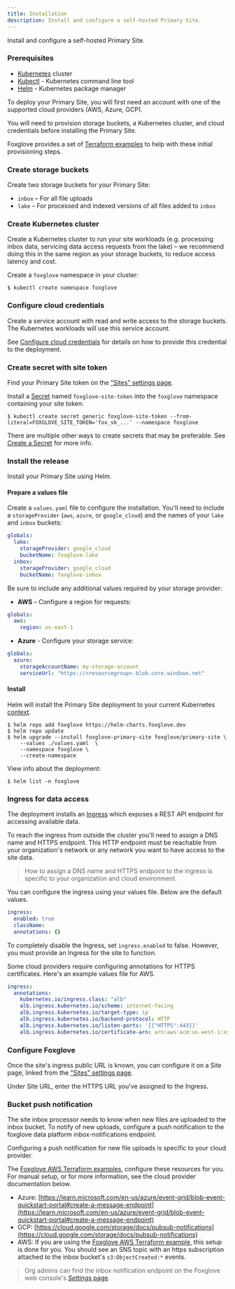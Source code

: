 ```yaml
---
title: Installation
description: Install and configure a self-hosted Primary Site.
---
```


Install and configure a self-hosted Primary Site.

### Prerequisites

- [Kubernetes](https://kubernetes.io/) cluster
- [Kubectl](https://kubernetes.io/docs/tasks/tools/) - Kubernetes command line tool
- [Helm](https://helm.sh/) - Kubernetes package manager

To deploy your Primary Site, you will first need an account with one of the supported cloud providers (AWS, Azure, GCP).

You will need to provision storage buckets, a Kubernetes cluster, and cloud credentials before installing the Primary Site.

Foxglove provides a set of [Terraform examples](https://github.com/foxglove/terraform-examples) to help with these initial provisioning steps.

### Create storage buckets

Create two storage buckets for your Primary Site:

- `inbox` – For all file uploads
- `lake` – For processed and indexed versions of all files added to `inbox`

### Create Kubernetes cluster

Create a Kubernetes cluster to run your site workloads (e.g. processing inbox data, servicing data access requests from the lake) – we recommend doing this in the same region as your storage buckets, to reduce access latency and cost.

Create a `foxglove` namespace in your cluster:

```shell
$ kubectl create namespace foxglove
```

### Configure cloud credentials

Create a service account with read and write access to the storage buckets. The Kubernetes workloads will use this service account.

See [Configure cloud credentials](configure-cloud-credentials) for details on how to provide this credential to the deployment.

### Create secret with site token

Find your Primary Site token on the ["Sites" settings page](https://console.foxglove.dev/settings/sites).

Install a [Secret](https://kubernetes.io/docs/concepts/configuration/secret/) named `foxglove-site-token` into the `foxglove` namespace containing your site token:

```shell
$ kubectl create secret generic foxglove-site-token --from-literal=FOXGLOVE_SITE_TOKEN='fox_sk_...' --namespace foxglove
```

There are multiple other ways to create secrets that may be preferable. See [Create a Secret](https://kubernetes.io/docs/tasks/configmap-secret/managing-secret-using-kubectl/#create-a-secret) for more info.

### Install the release

Install your Primary Site using Helm.

#### Prepare a values file

Create a `values.yaml` file to configure the installation. You'll need to include a `storageProvider` (`aws`, `azure`, or `google_cloud`) and the names of your `lake` and `inbox` buckets:

```yaml
globals:
  lake:
    storageProvider: google_cloud
    bucketName: foxglove-lake
  inbox:
    storageProvider: google_cloud
    bucketName: foxglove-inbox
```

Be sure to include any additional values required by your storage provider:

- **AWS** – Configure a region for requests:

```yaml
globals:
  aws:
    region: us-east-1
```

- **Azure** - Configure your storage service:

```yaml
globals:
  azure:
    storageAccountName: my-storage-account
    serviceUrl: "https://<resourcegroup>.blob.core.windows.net"
```

#### Install

Helm will install the Primary Site deployment to your current Kubernetes [context](https://kubernetes.io/docs/concepts/configuration/organize-cluster-access-kubeconfig/#context).

```shell
$ helm repo add foxglove https://helm-charts.foxglove.dev
$ helm repo update
$ helm upgrade --install foxglove-primary-site foxglove/primary-site \
    --values ./values.yaml  \
    --namespace foxglove \
    --create-namespace
```

View info about the deployment:

```shell
$ helm list -n foxglove
```

### Ingress for data access

The deployment installs an [Ingress](https://kubernetes.io/docs/concepts/services-networking/ingress/) which exposes a REST API endpoint for accessing available data.

To reach the ingress from outside the cluster you'll need to assign a DNS name and HTTPS endpoint. This HTTP endpoint must be reachable from your organization's network or any network you want to have access to the site data.

> How to assign a DNS name and HTTPS endpoint to the ingress is specific to your organization and
> cloud environment.

You can configure the ingress using your values file. Below are the default values.

```yaml
ingress:
  enabled: true
  className:
  annotations: {}
```

To completely disable the Ingress, set `ingress.enabled` to false. However, you must provide an Ingress for the site to function.

Some cloud providers require configuring annotations for HTTPS certificates. Here's an example values file for AWS.

```yaml
ingress:
  annotations:
    kubernetes.io/ingress.class: "alb"
    alb.ingress.kubernetes.io/scheme: internet-facing
    alb.ingress.kubernetes.io/target-type: ip
    alb.ingress.kubernetes.io/backend-protocol: HTTP
    alb.ingress.kubernetes.io/listen-ports: '[{"HTTPS":443}]'
    alb.ingress.kubernetes.io/certificate-arn: arn:aws:acm:us-west-1:xxxxxxxxxxxx:certificate/EXAMPLE-xxxx-xxxx-xxxx-xxxxxxxxxxxx
```

### Configure Foxglove

Once the site's ingress public URL is known, you can configure it on a Site page, linked from the ["Sites" settings page](https://console.foxglove.dev/settings/sites).

Under Site URL, enter the HTTPS URL you've assigned to the Ingress.

### Bucket push notification

The site inbox processor needs to know when new files are uploaded to the inbox bucket. To notify of
new uploads, configure a push notification to the foxglove data platform inbox-notifications
endpoint.

Configuring a push notification for new file uploads is specific to your cloud provider.

The [Foxglove AWS Terraform examples](https://github.com/foxglove/terraform-examples), configure these resources for you. For manual setup, or for more information, see the cloud provider documentation below.

- Azure: [https://learn.microsoft.com/en-us/azure/event-grid/blob-event-quickstart-portal#create-a-message-endpoint](https://learn.microsoft.com/en-us/azure/event-grid/blob-event-quickstart-portal#create-a-message-endpoint)
- GCP:
  [https://cloud.google.com/storage/docs/pubsub-notifications](https://cloud.google.com/storage/docs/pubsub-notifications)
- AWS: If you are using the [Foxglove AWS Terraform example](https://github.com/foxglove/terraform-examples/blob/main/primary-site/aws/README.md), this setup is done for you. You should see an SNS topic with an https subscription attached to the inbox bucket's `s3:ObjectCreated:*` events.

> Org admins can find the inbox notification endpoint on the Foxglove web console's [_Settings_ page](https://console.foxglove.dev/settings/sites).
